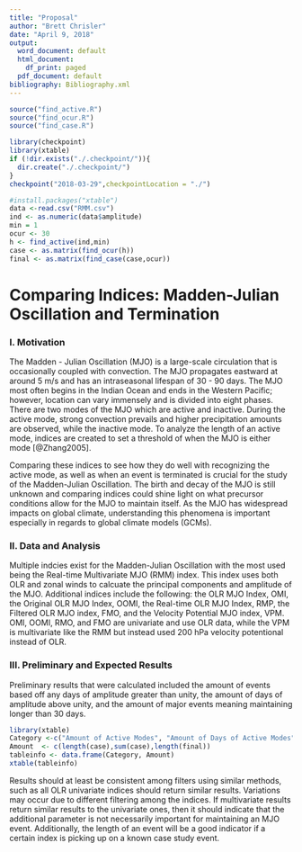 ```yaml
---
title: "Proposal"
author: "Brett Chrisler"
date: "April 9, 2018"
output:
  word_document: default
  html_document:
    df_print: paged
  pdf_document: default
bibliography: Bibliography.xml
---
```


<!--***DAN: Search ***DAN in all docs to find my comments-->

<!--***DAN: The proposal: There are various distracting typos and gramatical errors. The proposal is basically fine to get you started, but it is pretty non-explicit in what you will actually do/calculate, and it is also somewhat limited in what you seem to directly have in mind. You need to specify some secific research questions and hypotheses. Just counting MJO events and major events is a minimal project and I suggets you formulate a concrete plan for how to go beyond that. We spoke about spectral analyses but none of that is in there. Whereas if you just do what you have proposed, you will probably do fine, grade-wise, you can do much better than that and it will help you learn if you do. The place to start is scientific questions.-->

<!--***DAN: Overall, this meets the criteria of an effort-full attempt at all parts of the assignment. 10/10.-->


```r
source("find_active.R")
source("find_ocur.R")
source("find_case.R")
```

<!--***DAN: When I tried to knit, it did not work, the first error I got was missing packages which were not installed on my machine. Rather than go through and install packages, I put the below chunk in, which will find and install the 2018-03-29 version (you can change that date) of all packages you use in a local folder (called .checkpoint, I told the machine to put it in the repo root directory, but of course it will not be tracked by git unless you add it, and you should not). I have found that to be a good place to put it because that is the one directory location that you know will exist on other people's machines. For some reason it still did not work, and it indicted the problem was with the xtable package. Apparently it was failing to find that you had made a call to library(xtable) below. When I added library(xtable) here it worked and knitted. This checkpoint business can improve portability of your code by installing packages for you on other people's machnes, in addition to making the analysis reproducible through time even if the packages are changed. I hope this helps.  
<!--checkpoint package-->
```r
library(checkpoint)
library(xtable)
if (!dir.exists("./.checkpoint/")){
  dir.create("./.checkpoint/")
}
checkpoint("2018-03-29",checkpointLocation = "./")
```

```r
#install.packages("xtable")
data <-read.csv("RMM.csv")
ind <- as.numeric(data$amplitude)
min = 1
ocur <- 30
h <- find_active(ind,min)
case <- as.matrix(find_ocur(h))
final <- as.matrix(find_case(case,ocur))

```

# __Comparing Indices: Madden-Julian Oscillation and Termination__

### I. Motivation
The Madden - Julian Oscillation (MJO) is a large-scale circulation that is occasionally coupled with convection. The MJO propagates eastward at around 5 m/s and has an intraseasonal lifespan of 30 - 90 days. The MJO most often begins in the Indian Ocean and ends in the Western Pacific; however, location can vary immensely and is divided into eight phases. There are two modes of the MJO which are active and inactive. During the active mode, strong convection prevails and higher precipitation amounts are observed, while the inactive mode. To analyze the length of an active mode, indices are created to set a threshold of when the MJO is either mode [@Zhang2005].

Comparing these indices to see how they do well with recognizing the active mode, as well as when an event is terminated is crucial for the study of the Madden-Julian Oscillation. The birth and decay of the MJO is still unknown and comparing indices could shine light on what precursor conditions allow for the MJO to maintain itself. As the MJO has widespread impacts on global climate, understanding this phenomena is important especially in regards to global climate models (GCMs).
<br>

### II. Data and Analysis
Multiple indcies exist for the Madden-Julian Oscillation with the most used being the Real-time Multivariate MJO (RMM) index. This index uses both OLR and zonal winds to calcuate the principal components and amplitude of the MJO. Additional indices include the following: the OLR MJO Index, OMI, the Original OLR MJO Index, OOMI, the Real-time OLR MJO Index, RMP, the Filtered OLR MJO index, FMO, and the Velocity Potential MJO index, VPM. OMI, OOMI, RMO, and FMO are univariate and use OLR data, while the VPM is multivariate like the RMM but instead used 200 hPa velocity potentional instead of OLR. 
<br>

### III. Preliminary and Expected Results
Preliminary results that were calculated included the amount of events based off any days of amplitude greater than unity, the amount of days of amplitude above unity, and the amount of major events meaning maintaining longer than 30 days.

```r
library(xtable)
Category <-c("Amount of Active Modes", "Amount of Days of Active Modes", "Amount of Major Events (>30 days)")
Amount  <- c(length(case),sum(case),length(final))
tableinfo <- data.frame(Category, Amount)
xtable(tableinfo)
```


Results should at least be consistent among filters using similar methods, such as all OLR univariate indices should return similar results. Variations may occur due to different filtering among the indices. If multivariate results return similar results to the univariate ones, then it should indicate that the additional parameter is not necessarily important for maintaining an MJO event. Additionally, the length of an event will be a good indicator if a certain index is picking up on a known case study event.